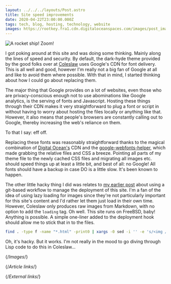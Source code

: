 ```yaml
---
layout: ../../../layouts/Post.astro
title: Site speed improvements
date: 2020-04-22T23:00:00.000Z
tags: tech, blog, hosting, technology, website
images: https://rootkey.fra1.cdn.digitaloceanspaces.com/images/post_images/rocket.webp
---
```


![A rocket ship! Zoom!][rocket]

I got poking around at this site and was doing some thinking. Mainly along the lines of speed and security. By default, the dark-hyde theme provided by the good folks over at [Coleslaw][coleslaw] uses Google's CDN for font delivery. This is all well and good, however I'm really not a big fan of Google at all and like to avoid them where possible. With that in mind, I started thinking about how I could go about replacing them.

The major thing that Google provides on a lot of websites, even those who are privacy-conscious enough not to use abominations like Google analytics, is the serving of fonts and Javascript. Hosting these things through their CDN makes it very straightforward to plug a font or script in without having to worry about hosting the files locally or anything like that. However, it also means that people's browsers are constantly calling out to Google, thereby increasing the web's reliance on them.

To that I say: eff off.

Replacing these fonts was reasonably straightforward thanks to the magical combination of [Digital Ocean's][digitalocean] CDN and the [google-webfonts-helper][google-webfonts], which made grabbing the relative files and CSS a breeze. Pointing all parts of my theme file to the newly cached CSS files and migrating all images etc. should speed things up at least a little bit, and best of all: no Google! All fonts should have a backup in case DO is a little slow. It's been known to happen.

The other little hacky thing I did was relates to [my earlier post][building-smarter] about using a git-based workflow to manage the deployment of this site. I'm a fan of the idea of using lazy loading for images since they're not particularly important for this site's content and I'd rather let them just load in their own time. However, Coleslaw only produces raw images from Markdown, with no option to add the `loading` tag. Oh well. This site runs on FreeBSD, baby! Anything is possible. A simple one-liner added to the deployment hook should allow me to stick that in to the files.

```bash
find . -type f -name "*.html" -print0 | xargs -0 sed -i '' -e 's/<img /<img loading="lazy" /g'
```

Oh, it's hacky. But it works. I'm not really in the mood to go diving through Lisp code to do this in Coleslaw…

{/*Images*/}

[rocket]: https://rootkey.fra1.cdn.digitaloceanspaces.com/images/post_images/rocket.webp

{/*Article links*/}

[building-smarter]: ./building-smarter

{/*External links*/}

[coleslaw]: https://github.com/coleslaw-org/coleslaw
[digitalocean]: https://digitalocean.com
[google-webfonts]: https://google-webfonts-helper.herokuapp.com/fonts
